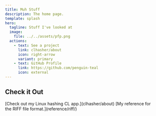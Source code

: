 ```yaml
---
title: Muh Stuff
description: The home page.
template: splash
hero:
  tagline: Stuff I've looked at
  image:
    file: ../../assets/pfp.png
  actions:
    - text: See a project
      link: clhasher/about
      icon: right-arrow
      variant: primary
    - text: GitHub Profile
      link: https://github.com/penguin-teal
      icon: external
---
```



## Check it Out

<CardGrid stagger>
    <Card title="clhasher" icon="setting">
        [Check out my Linux hashing CL app.](clhasher/about)
    </Card>
	<Card title="RIFF Format" icon="document">
		[My reference for the RIFF file format.](reference/riff/)
	</Card>
</CardGrid>
